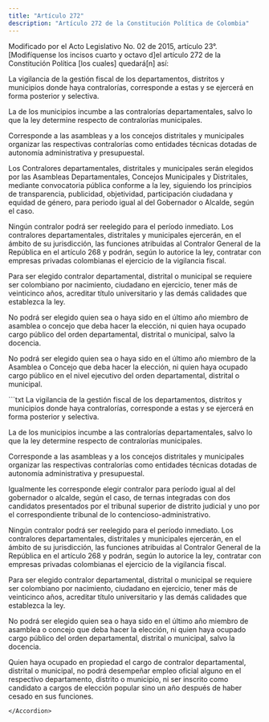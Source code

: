 ```yaml
---
title: "Artículo 272"
description: "Artículo 272 de la Constitución Política de Colombia"
---
```


<Warning>Modificado por el Acto Legislativo No. 02 de 2015, artículo 23°. [Modifíquense los incisos cuarto y octavo d]el artículo 272 de la Constitución Política [los cuales] quedará[n] así: </Warning>

La vigilancia de la gestión fiscal de los departamentos, distritos y municipios donde haya contralorías, corresponde a estas y se ejercerá en forma posterior y selectiva.

La de los municipios incumbe a las contralorías departamentales, salvo lo que la ley determine respecto de contralorías municipales.

Corresponde a las asambleas y a los concejos distritales y municipales organizar las respectivas contralorías como entidades técnicas dotadas de autonomía administrativa y presupuestal.

Los Contralores departamentales, distritales y municipales serán elegidos por las Asambleas Departamentales, Concejos Municipales y Distritales, mediante convocatoria pública conforme a la ley, siguiendo los principios de transparencia, publicidad, objetividad, participación ciudadana y equidad de género, para periodo igual al del Gobernador o Alcalde, según el caso. 

Ningún contralor podrá ser reelegido para el período inmediato. Los contralores departamentales, distritales y municipales ejercerán, en el ámbito de su jurisdicción, las funciones atribuidas al Contralor General de la República en el artículo 268 y podrán, según lo autorice la ley, contratar con empresas privadas colombianas el ejercicio de la vigilancia fiscal.

Para ser elegido contralor departamental, distrital o municipal se requiere ser colombiano por nacimiento, ciudadano en ejercicio, tener más de veinticinco años, acreditar título universitario y las demás calidades que establezca la ley.

No podrá ser elegido quien sea o haya sido en el último año miembro de asamblea o concejo que deba hacer la elección, ni quien haya ocupado cargo público del orden departamental, distrital o municipal, salvo la docencia.

No podrá ser elegido quien sea o haya sido en el último año miembro de la Asamblea o Concejo que deba hacer la elección, ni quien haya ocupado cargo público en el nivel ejecutivo del orden departamental, distrital o municipal. 

<Accordion title="Artículo original antes de la modificación:">
```txt
La vigilancia de la gestión fiscal de los departamentos, distritos y municipios donde haya contralorías, corresponde a estas y se ejercerá en forma posterior y selectiva.

La de los municipios incumbe a las contralorías departamentales, salvo lo que la ley determine respecto de contralorías municipales.

Corresponde a las asambleas y a los concejos distritales y municipales organizar las respectivas contralorías como entidades técnicas dotadas de autonomía administrativa y presupuestal.

Igualmente les corresponde elegir contralor para período igual al del gobernador o alcalde, según el caso, de ternas integradas con dos candidatos presentados por el tribunal superior de distrito judicial y uno por el correspondiente tribunal de lo contencioso-administrativo.

Ningún contralor podrá ser reelegido para el período inmediato. Los contralores departamentales, distritales y municipales ejercerán, en el ámbito de su jurisdicción, las funciones atribuidas al Contralor General de la República en el artículo 268 y podrán, según lo autorice la ley, contratar con empresas privadas colombianas el ejercicio de la vigilancia fiscal.

Para ser elegido contralor departamental, distrital o municipal se requiere ser colombiano por nacimiento, ciudadano en ejercicio, tener más de veinticinco años, acreditar título universitario y las demás calidades que establezca la ley.

No podrá ser elegido quien sea o haya sido en el último año miembro de asamblea o concejo que deba hacer la elección, ni quien haya ocupado cargo público del orden departamental, distrital o municipal, salvo la docencia.

Quien haya ocupado en propiedad el cargo de contralor departamental, distrital o municipal, no podrá desempeñar empleo oficial alguno en el respectivo departamento, distrito o municipio, ni ser inscrito como candidato a cargos de elección popular sino un año después de haber cesado en sus funciones.
```
</Accordion>
